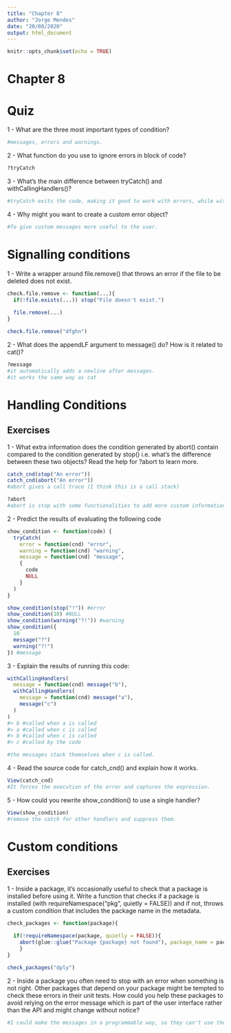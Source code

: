 ```yaml
---
title: "Chapter 8"
author: "Jorge Mendes"
date: "20/08/2020"
output: html_document
---
```


```r
knitr::opts_chunk$set(echo = TRUE)
```

# Chapter 8

# Quiz

1 - What are the three most important types of condition?

```r
#messages, errors and warnings.
```

2 - What function do you use to ignore errors in block of code?

```r
?tryCatch
```

3 - What’s the main difference between tryCatch() and withCallingHandlers()?

```r
#tryCatch exits the code, making it good to work with errors, while withCallingHandlers dows not, and is good paired with warnings and messages.
```

4 - Why might you want to create a custom error object?

```r
#To give custom messages more useful to the user.
```

# Signalling conditions

1 - Write a wrapper around file.remove() that throws an error if the file to be deleted does not exist.

```r
check.file.remove <- function(...){
  if(!file.exists(...)) stop("File doesn't exist.")
  
  file.remove(...)
}

check.file.remove("dfghn")
```

2 - What does the appendLF argument to message() do? How is it related to cat()?

```r
?message
#it automatically adds a newline after messages.
#it works the same way as cat
```

# Handling Conditions

## Exercises

1 - What extra information does the condition generated by abort() contain compared to the condition generated by stop() i.e. what’s the difference between these two objects? Read the help for ?abort to learn more.

```r
catch_cnd(stop("An error"))
catch_cnd(abort("An error"))
#abort gives a call trace (I think this is a call stack)

?abort
#abort is stop with some functionalities to add more custom information. One of thes informations added by default it's a traceback.
```

2 - Predict the results of evaluating the following code

```r
show_condition <- function(code) {
  tryCatch(
    error = function(cnd) "error",
    warning = function(cnd) "warning",
    message = function(cnd) "message",
    {
      code
      NULL
    }
  )
}

show_condition(stop("!")) #error
show_condition(10) #NULL
show_condition(warning("?!")) #warning
show_condition({
  10
  message("?")
  warning("?!")
}) #message


```

3 - Explain the results of running this code:

```r
withCallingHandlers(
  message = function(cnd) message("b"),
  withCallingHandlers(
    message = function(cnd) message("a"),
    message("c")
  )
)
#> b #called when a is called
#> a #called when c is called 
#> b #called when c is called
#> c #called by the code

#the messages stack themselves when c is called.
```

4 - Read the source code for catch_cnd() and explain how it works.

```r
View(catch_cnd)
#It forces the execution of the error and captures the expression.
```

5 - How could you rewrite show_condition() to use a single handler?

```r
View(show_condition)
#remove the catch for other handlers and suppress them.
```

# Custom conditions

## Exercises

1 - Inside a package, it’s occasionally useful to check that a package is installed before using it. Write a function that checks if a package is installed (with requireNamespace("pkg", quietly = FALSE)) and if not, throws a custom condition that includes the package name in the metadata.

```r
check_packages <- function(package){
  
  if(!requireNamespace(package, quietly = FALSE)){
    abort(glue::glue("Package {package} not found"), package_name = package)
    }
}

check_packages("dply")
```

2 - Inside a package you often need to stop with an error when something is not right. Other packages that depend on your package might be tempted to check these errors in their unit tests. How could you help these packages to avoid relying on the error message which is part of the user interface rather than the API and might change without notice?

```r
#I could make the messages in a programmable way, so they can't use the text of the errors. Also I could create error objects with useful metadata to help in tests.
```

